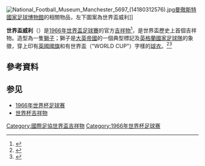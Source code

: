 [[File:National_Football_Museum_Manchester_5697_(14180312576).jpg|thumb]][[曼徹斯特|曼徹斯特]][[國家足球博物館|國家足球博物館]]的相關物品，左下圖案為世界盃威利]]

'''世界盃威利'''（{{lang-en|''World Cup Willie''}}）是[[1966年世界盃足球賽|1966年世界盃足球賽]]的官方[[吉祥物|吉祥物]]<ref>{{cite web |last=Kasprzak |first=Emma |url=https://www.bbc.co.uk/news/uk-england-18430665 |title=BBC News - World Cup Willie's sporting mascot legacy |publisher=Bbc.co.uk |date=2012-06-15 |access-date=2021-01-15 |archive-date=2018-11-09 |archive-url=https://web.archive.org/web/20181109150119/https://www.bbc.co.uk/news/uk-england-18430665 |dead-url=no }}</ref>，是世界盃歷史上首個吉祥物。造型為一隻[[獅子|獅子]]；獅子是[[大英帝國|大英帝國]]的一個典型標記及[[英格蘭國家足球隊|英格蘭國家足球隊]]的象徵，穿上印有[[英國國旗|英國國旗]]和有世界盃（"WORLD CUP"）字樣的[[球衣|球衣]]。<ref>{{Cite web |url=http://os.tvbnow.com/thread-460242-1-1.html |title=历届世界杯吉祥物从英国雄狮到非洲猎豹 |accessdate=2021-01-11 |archive-date=2020-08-05 |archive-url=https://web.archive.org/web/20200805080248/http://os.tvbnow.com/thread-460242-1-1.html |dead-url=no }}</ref><ref name="pconline">{{Cite web |url=http://www.pconline.com.cn/pcedu/sj/design_area/excellent/0605/793789.html |title=歷屆FIFA世界杯吉祥物 |accessdate=2021-01-11 |archive-date=2012-07-16 |archive-url=https://web.archive.org/web/20120716215719/http://www.pconline.com.cn/pcedu/sj/design_area/excellent/0605/793789.html |dead-url=no }}</ref>

== 參考資料==
{{reflist}}

== 参见 ==
*[[1966年世界杯足球赛|1966年世界杯足球赛]]
*[[世界杯吉祥物|世界杯吉祥物]]

{{FIFA World Cup symbols}}

[[Category:國際足協世界盃吉祥物|Category:國際足協世界盃吉祥物]]
[[Category:1966年世界杯足球赛|Category:1966年世界杯足球赛]]
{{sport-stub}}